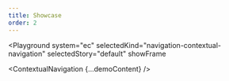 ```yaml
---
title: Showcase
order: 2
---
```




<Playground
  system="ec"
  selectedKind="navigation-contextual-navigation"
  selectedStory="default"
  showFrame
>
  <ContextualNavigation {...demoContent} />
</Playground>
